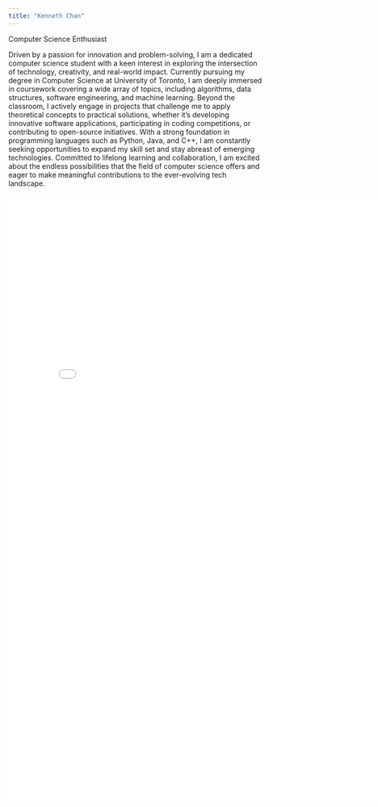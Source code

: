 ---
title: "Kenneth Chan"
---

Computer Science Enthusiast

Driven by a passion for innovation and problem-solving, I am a dedicated computer science student with a keen interest in exploring the intersection of technology, creativity, and real-world impact. Currently pursuing my degree in Computer Science at University of Toronto, I am deeply immersed in coursework covering a wide array of topics, including algorithms, data structures, software engineering, and machine learning. Beyond the classroom, I actively engage in projects that challenge me to apply theoretical concepts to practical solutions, whether it's developing innovative software applications, participating in coding competitions, or contributing to open-source initiatives. With a strong foundation in programming languages such as Python, Java, and C++, I am constantly seeking opportunities to expand my skill set and stay abreast of emerging technologies. Committed to lifelong learning and collaboration, I am excited about the endless possibilities that the field of computer science offers and eager to make meaningful contributions to the ever-evolving tech landscape.

<embed src="./cv.pdf" width="800px" height="1200px" />
